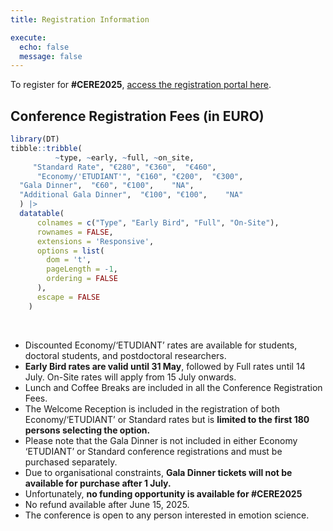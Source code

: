 ```yaml
---
title: Registration Information

execute: 
  echo: false
  message: false
---
```


To register for **#CERE2025**, [access the registration portal here](https://uga.azur-colloque.fr/inscription/en/232/inscription){.btn .btn-outline-primary .btn role="button" data-toggle="tooltip" title="CERE2025 Registration Portal"}.

## Conference Registration Fees (in EURO)

```r

library(DT)
tibble::tribble(
          ~type, ~early, ~full, ~on_site,
     "Standard Rate", "€280", "€360",  "€460",
      "Economy/'ETUDIANT'", "€160", "€200",  "€300",
  "Gala Dinner",  "€60", "€100",    "NA",
  "Additional Gala Dinner",  "€100", "€100",    "NA"
  ) |> 
  datatable(
      colnames = c("Type", "Early Bird", "Full", "On-Site"),
      rownames = FALSE,
      extensions = 'Responsive',
      options = list(
        dom = 't', 
        pageLength = -1, 
        ordering = FALSE
      ),
      escape = FALSE
    )

```

<br>

- Discounted Economy/'ETUDIANT' rates are available for students, doctoral students, and postdoctoral researchers.
- **Early Bird rates are valid until 31 May**, followed by Full rates until 14 July. On-Site rates will apply from 15 July onwards.
- Lunch and Coffee Breaks are included in all the Conference Registration Fees.
- The Welcome Reception is included in the registration of both Economy/'ETUDIANT' or Standard rates but is **limited to the first 180 persons selecting the option.**
- Please note that the Gala Dinner is not included in either Economy 'ETUDIANT' or Standard conference registrations and must be purchased separately. 
- Due to organisational constraints, **Gala Dinner tickets will not be available for purchase after 1 July.**
- Unfortunately, **no funding opportunity is available for #CERE2025**
- No refund available after June 15, 2025.
- The conference is open to any person interested in emotion science.